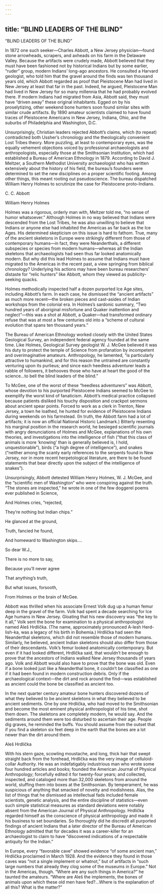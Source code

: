 ```yaml
---
---
---
```

title: “BLIND LEADERS OF THE BLIND”
---

“BLIND LEADERS OF THE BLIND”

In 1872 one such seeker—Charles Abbott, a New Jersey physician—found stone arrowheads, scrapers, and axheads on his farm in the Delaware Valley. Because the artifacts were crudely made, Abbott believed that they must have been fashioned not by historical Indians but by some earlier, “ruder” group, modern Indians’ long-ago ancestors. He consulted a Harvard geologist, who told him that the gravel around the finds was ten thousand years old, which Abbott regarded as proof that Pleistocene Man had lived in New Jersey at least that far in the past. Indeed, he argued, Pleistocene Man had lived in New Jersey for so many millennia that he had probably evolved there. If modern Indians had migrated from Asia, Abbott said, they must have “driven away” these original inhabitants. Egged on by his proselytizing, other weekend bone hunters soon found similar sites with similar crude artifacts. By 1890 amateur scientists claimed to have found traces of Pleistocene Americans in New Jersey, Indiana, Ohio, and the suburbs of Philadelphia and Washington, D.C.

Unsurprisingly, Christian leaders rejected Abbott’s claims, which (to repeat) contradicted both Ussher’s chronology and the theologically convenient Lost Tribes theory. More puzzling, at least to contemporary eyes, was the equally vehement objections voiced by professional archaeologists and anthropologists, especially those at the Smithsonian Institution, which had established a Bureau of American Ethnology in 1879. According to David J. Meltzer, a Southern Methodist University archaeologist who has written extensively about the history of his field, the bureau’s founders were determined to set the new disciplines on a proper scientific footing. Among other things, this meant rooting out pseudoscience. The bureau dispatched William Henry Holmes to scrutinize the case for Pleistocene proto-Indians.

C. C. Abbott

William Henry Holmes

Holmes was a rigorous, orderly man with, Meltzer told me, “no sense of humor whatsoever.” Although Holmes in no way believed that Indians were descended from the Lost Tribes, he was also unwilling to believe that Indians or anyone else had inhabited the Americas as far back as the Ice Ages. His determined skepticism on this issue is hard to fathom. True, many of the ancient skeletons in Europe were strikingly different from those of contemporary humans—in fact, they were Neanderthals, a different subspecies or species from modern humans—whereas all the Indian skeletons that archaeologists had seen thus far looked anatomically modern. But why did this lead Holmes to assume that Indians must have migrated to the Americas in the recent past, a view springing from biblical chronology? Underlying his actions may have been bureau researchers’ distaste for “relic hunters” like Abbott, whom they viewed as publicity-seeking quacks.

Holmes methodically inspected half a dozen purported Ice Age sites, including Abbott’s farm. In each case, he dismissed the “ancient artifacts” as much more recent—the broken pieces and cast-asides of Indian workshops from the colonial era. In Holmes’s sardonic summary, “Two hundred years of aboriginal misfortune and Quaker inattention and neglect”—this was a shot at Abbott, a Quaker—had transformed ordinary refuse that was at most a few centuries old into a “scheme of cultural evolution that spans ten thousand years.”

The Bureau of American Ethnology worked closely with the United States Geological Survey, an independent federal agency founded at the same time. Like Holmes, Geological Survey geologist W. J. McGee believed it was his duty to protect the temple of Science from profanation by incompetent and overimaginative amateurs. Anthropology, he lamented, “is particularly attractive to humankind, and for this reason the untrained are constantly venturing upon its purlieus; and since each heedless adventurer leads a rabble of followers, it behooves those who have at heart the good of the science…to bell the blind leaders of the blind.”

To McGee, one of the worst of these “heedless adventurers” was Abbott, whose devotion to his purported Pleistocene Indians seemed to McGee to exemplify the worst kind of fanaticism. Abbott’s medical practice collapsed because patients disliked his touchy disposition and crackpot sermons about ancient spear points. Forced to work as a clerk in Trenton, New Jersey, a town he loathed, he hunted for evidence of Pleistocene Indians during weekends on his farmstead. (In truth, the Abbott farm had a lot of artifacts; it is now an official National Historic Landmark.) Bitterly resenting his marginal position in the research world, he besieged scientific journals with angry denunciations of Holmes and McGee, explanations of his own theories, and investigations into the intelligence of fish (“that this class of animals is more ‘knowing’ than is generally believed is, I hold, unquestionable”), birds (“a high degree of intelligence”), and snakes (“neither among the scanty early references to the serpents found in New Jersey, nor in more recent herpetological literature, are there to be found statements that bear directly upon the subject of the intelligence of snakes”).

Unsurprisingly, Abbott detested William Henry Holmes, W. J. McGee, and the “scientific men of Washington” who were conspiring against the truth. “The stones are inspected,” he wrote in one of the few doggerel poems ever published in Science,

And Holmes cries, “rejected,

They’re nothing but Indian chips.”

He glanced at the ground,

Truth, fancied he found,

And homeward to Washington skips….

So dear W.J.,

There is no more to say,

Because you’ll never agree

That anything’s truth,

But what issues, forsooth,

From Holmes or the brain of McGee.

Abbott was thrilled when his associate Ernest Volk dug up a human femur deep in the gravel of the farm. Volk had spent a decade searching for Ice Age humans in New Jersey. Gloating that his new discovery was “the key to it all,” Volk sent the bone for examination to a physical anthropologist named Aleš Hrdlička. (The name, approximately pronounced A-lesh Herd-lish-ka, was a legacy of his birth in Bohemia.) Hrdlička had seen the Neanderthal skeletons, which did not resemble those of modern humans. Similarly, he believed, ancient Indian skeletons should also differ from those of their descendants. Volk’s femur looked anatomically contemporary. But even if it had looked different, Hrdlička said, that wouldn’t be enough to prove that the ancestors of Indians walked New Jersey thousands of years ago. Volk and Abbott would also have to prove that the bone was old. Even if a bone looked just like a Neanderthal bone, it couldn’t be classified as one if it had been found in modern construction debris. Only if the archaeological context—the dirt and rock around the find—was established as ancient could the bone be classified as ancient too.

In the next quarter century amateur bone hunters discovered dozens of what they believed to be ancient skeletons in what they believed to be ancient sediments. One by one Hrdlička, who had moved to the Smithsonian and become the most eminent physical anthropologist of his time, shot them down. The skeletons are completely modern, he would say. And the sediments around them were too disturbed to ascertain their age. People dig graves, he reminded the buffs. You should assume from the outset that if you find a skeleton six feet deep in the earth that the bones are a lot newer than the dirt around them.

Aleš Hrdlička

With his stern gaze, scowling moustache, and long, thick hair that swept straight back from the forehead, Hrdlička was the very image of celluloid-collar Authority. He was an indefatigably industrious man who wrote some four hundred articles and books; founded the American Journal of Physical Anthropology; forcefully edited it for twenty-four years; and collected, inspected, and cataloged more than 32,000 skeletons from around the world, stuffing them into boxes at the Smithsonian. By temperament, he was suspicious of anything that smacked of novelty and modishness. Alas, the list of things that he dismissed as intellectual fads included female scientists, genetic analysis, and the entire discipline of statistics—even such simple statistical measures as standard deviations were notably absent from the American Journal of Physical Anthropology. Hrdlička regarded himself as the conscience of physical anthropology and made it his business to set boundaries. So thoroughly did he discredit all purported findings of ancient Indians that a later director of the Bureau of American Ethnology admitted that for decades it was a career-killer for an archaeologist to claim to have “discovered indications of a respectable antiquity for the Indian.”

In Europe, every “favorable cave” showed evidence “of some ancient man,” Hrdlička proclaimed in March 1928. And the evidence they found in those caves was “not a single implement or whatnot,” but of artifacts in “such large numbers that already they clog some of the museums in Europe.” Not in the Americas, though. “Where are any such things in America?” he taunted the amateurs. “Where are Aleš the implements, the bones of animals upon which these old men have fed?…Where is the explanation of all this? What is the matter?”
